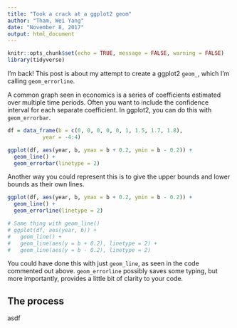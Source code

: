 ```yaml
---
title: "Took a crack at a ggplot2 geom"
author: "Tham, Wei Yang"
date: "November 8, 2017"
output: html_document
---
```


```r
knitr::opts_chunk$set(echo = TRUE, message = FALSE, warning = FALSE)
library(tidyverse)
```

I'm back! This post is about my attempt to create a ggplot2 `geom_`, which I'm calling `geom_errorline`.

A common graph seen in economics is a series of coefficients estimated over multiple time periods. Often you want to include the confidence interval for each separate coefficient. In ggplot2, you can do this with `geom_errorbar`. 

```r
df = data_frame(b = c(0, 0, 0, 0, 0, 1, 1.5, 1.7, 1.8), 
           year = -4:4)

ggplot(df, aes(year, b, ymax = b + 0.2, ymin = b - 0.2)) + 
  geom_line() + 
  geom_errorbar(linetype = 2) 
```

Another way you could represent this is to give the upper bounds and lower bounds as their own lines. 

```r
ggplot(df, aes(year, b, ymax = b + 0.2, ymin = b - 0.2)) + 
  geom_line() + 
  geom_errorline(linetype = 2) 

# Same thing with geom_line()
# ggplot(df, aes(year, b)) + 
#   geom_line() + 
#   geom_line(aes(y = b + 0.2), linetype = 2) + 
#   geom_line(aes(y = b - 0.2), linetype = 2) 

```

You could have done this with just `geom_line`, as seen in the code commented out above. `geom_errorline` possibly saves some typing, but more importantly, provides a little bit of clarity to your code. 

## The process

asdf





